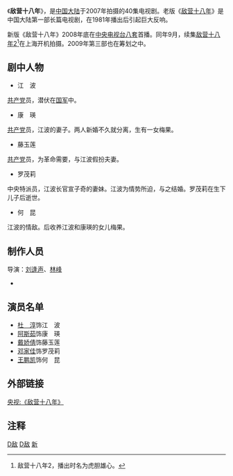 {{infobox television |
| show_name = 《敌营十八年》
| image = 新版敌营十八年.jpg
| caption = 
| format = [[军事|军事]]/[[谍战|谍战]]
| runtime = 
| creator = 
| director = 
| starring  = [[杜淳|杜　淳]]<br />[[阿斯茹|阿斯茹]]<br />[[戴娇倩|戴娇倩]]<br />[[邓家佳|邓家佳]]<br />[[王鹏凯|王鹏凯]]
| country = [[中华人民共和国|中华人民共和国]]
| network = [[中国中央电视台电视剧频道|中国中央电视台电视剧频道]]
| 製作公司 = 
| website = http://space.dianshiju.cctv.com/podcast/diying18nian     
| first_aired = 2008年12月
| last_aired = 
| num_episodes = 
| imdb_id = 
|}}
《'''敌营十八年'''》，是[[中国大陆|中国大陆]]于2007年拍摄的40集电视剧。老版《[[敌营十八年|敌营十八年]]》是中国大陆第一部长篇电视剧，在1981年播出后引起巨大反响。

新版《敌营十八年》2008年底在[[中国中央电视台|中央电视台八套]]首播。同年9月，续集[[虎胆雄心|敌营十八年2]]<ref>敌营十八年2，播出时名为虎胆雄心。</ref>在上海开机拍摄。2009年第三部也在筹划之中。

== 剧中人物 ==
*江　波
[[中国共产党|共产党]]员，潜伏在[[国民革命军|国军]]中。
*康　瑛

[[中国共产党|共产党]]员，江波的妻子。两人新婚不久就分离，生有一女梅果。
*藤玉莲

[[中国共产党|共产党]]员，为革命需要，与江波假扮夫妻。
*罗茂莉

中央特派员，江波长官宣子奇的妻妹。江波为情势所迫，与之结婚。罗茂莉在生下儿子后逝世。

*何　昆

江波的情敌。后收养江波和康瑛的女儿梅果。
== 制作人员 ==
导演：[[刘逢声|刘逢声]]、[[林峰_(導演)|林峰]]
*
== 演员名单 ==
*[[杜淳|杜　淳]]饰江　波
*[[阿斯茹|阿斯茹]]饰康　瑛
*[[戴娇倩|戴娇倩]]饰藤玉莲
*[[邓家佳|邓家佳]]饰罗茂莉
*[[王鹏凯|王鹏凯]]饰何　昆

== 外部链接 ==
[https://web.archive.org/web/20091028050754/http://space.dianshiju.cctv.com/podcast/diying18nian 央视:《敌营十八年》]
== 注释 ==

{{Reflist|2}}

[[Category:2008年中國電視劇集|D敌]]
[[Category:第一次国共内战题材电视剧|D敌]]
[[Category:敌营十八年|新]]